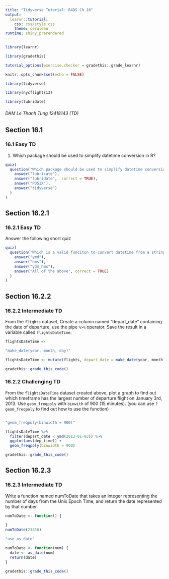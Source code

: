 ```yaml
---
title: "Tidyverse Tutorial: R4DS Ch 16"
output: 
  learnr::tutorial:
    css: css/style.css
    theme: cerulean
runtime: shiny_prerendered
---
```


```r
library(learnr)

library(gradethis)

tutorial_options(exercise.checker = gradethis::grade_learnr)

knitr::opts_chunk$set(echo = FALSE)

library(tidyverse)

library(nycflights13)

library(lubridate)
```

###### DAM Le Thanh Tung 12418143 (TD)

## Section 16.1

### 16.1 Easy TD

1. Which package should be used to simplify datetime conversion in R?

```r
quiz(
  question("Which package should be used to simplify datetime conversion in R?",
    answer("lubricate"),
    answer("lubridate",  correct = TRUE),
    answer("POSIX"),
    answer("tidyverse")
  )
)
```

## Section 16.2.1

### 16.2.1 Easy TD

Answer the following short quiz

```r
quiz(
  question("Which is a valid funciton to convert datetime from a string?",
    answer("ymd"),
    answer("hms"),
    answer("ydm_hms"),
    answer("All of the above", correct = TRUE)
  )
)
```

## Section 16.2.2

### 16.2.2 Intermediate TD

From the `flights` dataset, Create a column named "depart_date" containing the date of departure, use the pipe `%>%` operator. Save the result in a variable called `flightsDateTime`.

```r
flightsDateTime <- 
```

```r
"make_date(year, month, day)"
```

```r
flightsDateTime <- mutate(flights, depart_date = make_date(year, month, day))
```

```r
gradethis::grade_this_code()
```

### 16.2.2 Challenging TD

From the `flightsDateTime` dataset created above, plot a graph to find out which timeframe has the largest number of departure flight on January 3rd, 2013. Use `geom_freqpoly` with `binwith` of 900 (15 minutes). (you can use `?geom_freqpoly` to find out how to use the function)

```r

```

```r
"geom_freqpoly(binwidth = 900)"
```

```r

flightsDateTime %>% 
  filter(depart_date < ymd(2013-01-03)) %>% 
  ggplot(aes(dep_time)) + 
  geom_freqpoly(binwidth = 900)
```

```r
gradethis::grade_this_code()
```

## Section 16.2.3

### 16.2.3 Intermediate TD

Write a function named numToDate that takes an integer representing the number of days from the Unix Epoch Time, and return the date represented by that number.

```r
numToDate <- function() {
  
}
numToDate(23456)
```

```r
"use as_date"
```

```r
numToDate <- function(num) {
  date <- as_date(num)
  return(date)
}
```

```r
gradethis::grade_this_code()
```

